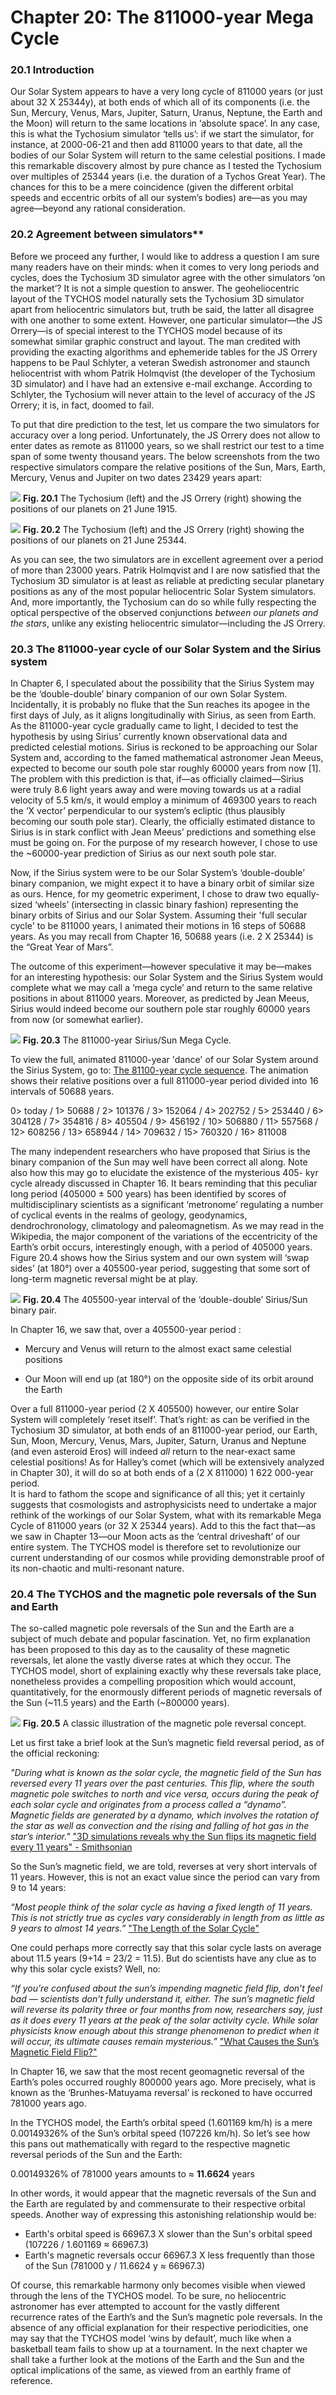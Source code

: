 Chapter 20: The 811000-year Mega Cycle
========================================================

### 20.1 Introduction 

Our Solar System appears to have a very long cycle of 811000 years (or just about 32 X 25344y), at both ends of which all of its components (i.e. the Sun, Mercury, Venus, Mars, Jupiter, Saturn, Uranus, Neptune, the Earth and the Moon) will return to the same locations in ‘absolute space’.  In any case, this is what the Tychosium simulator ‘tells us’: if we start the simulator, for instance, at 2000-06-21 and then add 811000 years to that date, all the bodies of our Solar System will return to the same celestial positions. I made this remarkable discovery almost by pure chance as I tested the Tychosium over multiples of 25344 years (i.e. the duration of a Tychos Great Year). The chances for this to be a mere coincidence (given the different orbital speeds and eccentric orbits of all our system’s bodies) are—as you may agree—beyond any rational consideration.     

### 20.2 Agreement between simulators**

Before we proceed any further, I would like to address a question I am sure many readers have on their minds: when it comes to very long periods and cycles, does the Tychosium 3D simulator agree with the other simulators ‘on the market’? It is not a simple question to answer. The geoheliocentric layout of the TYCHOS model naturally sets the Tychosium 3D simulator apart from heliocentric simulators but, truth be said, the latter all disagree with one another to some extent. However, one particular simulator—the JS Orrery—is of special interest to the TYCHOS model because of its somewhat similar graphic construct and layout. The man credited with providing the exacting algorithms and ephemeride tables for the JS Orrery happens to be Paul Schlyter, a veteran Swedish astronomer and staunch heliocentrist with whom Patrik Holmqvist (the developer of the Tychosium 3D simulator) and I have had an extensive e-mail exchange. According to Schlyter, the Tychosium will never attain to the level of accuracy of the JS Orrery; it is, in fact, doomed to fail.

To put that dire prediction to the test, let us compare the two simulators for accuracy over a long period. Unfortunately, the JS Orrery does not allow to enter dates as remote as 811000 years, so we shall restrict our test to a time span of some twenty thousand years. The below screenshots from the two respective simulators compare the relative positions of the Sun, Mars, Earth, Mercury, Venus and Jupiter on two dates 23429 years apart:


![](https://septclues.com/TYCHOS/TYCHOSIUM_vs_JSORRERY_1915_06_21.jpg)
**Fig. 20.1** The Tychosium (left) and the JS Orrery (right) showing the positions of our planets on 21 June 1915. 


![](https://septclues.com/TYCHOS/TYCHOSIUM_vs_JSORRERY_25344_06_21.jpg)
**Fig. 20.2** The Tychosium (left) and the JS Orrery (right) showing the positions of our planets on 21 June 25344.

As you can see, the two simulators are in excellent agreement over a period of more than 23000 years. Patrik Holmqvist and I are now satisfied that the Tychosium 3D simulator is at least as reliable at predicting secular planetary positions as any of the most popular heliocentric Solar System simulators. And, more importantly, the Tychosium can do so while fully respecting the optical perspective of the observed conjunctions _between our planets and the stars_, unlike any existing heliocentric simulator—including the JS Orrery.   

### 20.3 The 811000-year cycle of our Solar System and the Sirius system

In Chapter 6, I speculated about the possibility that the Sirius System may be the ‘double-double’ binary companion of our own Solar System. Incidentally, it is probably no fluke that the Sun reaches its apogee in the first days of July, as it aligns longitudinally with Sirius, as seen from Earth. As the 811000-year cycle gradually came to light, I decided to test the hypothesis by using Sirius’ currently known observational data and predicted celestial motions. Sirius is reckoned to be approaching our Solar System and, according to the famed mathematical astronomer Jean Meeus, expected to become our south pole star roughly 60000 years from now [1]. The problem with this prediction is that, if―as officially claimed―Sirius were truly 8.6 light years away and were moving towards us at a radial velocity of 5.5 km/s, it would employ a minimum of 469300 years to reach the ‘X vector’ perpendicular to our system’s ecliptic (thus plausibly becoming our south pole star). Clearly, the officially estimated distance to Sirius is in stark conflict with Jean Meeus’ predictions and something else must be going on. For the purpose of my research however, I chose to use the ~60000-year prediction of Sirius as our next south pole star.  

Now, if the Sirius system were to be our Solar System’s ‘double-double’ binary companion, we might expect it to have a binary orbit of similar size as ours. Hence, for my geometric experiment, I chose to draw two equally-sized ‘wheels’ (intersecting in classic binary fashion) representing the binary orbits of Sirius and our Solar System. Assuming their 'full secular cycle' to be 811000 years, I animated their motions in 16 steps of 50688 years. As you may recall from Chapter 16, 50688 years (i.e. 2 X 25344) is the “Great Year of Mars”.

The outcome of this experiment―however speculative it may be―makes for an interesting hypothesis: our Solar System and the Sirius System would complete what we may call a ‘mega cycle’ and return to the same relative positions in about 811000 years. Moreover, as predicted by Jean Meeus, Sirius would indeed become our southern pole star roughly 60000 years from now (or somewhat earlier). 

![](https://septclues.com/TYCHOS/MEGA_CYCLE_presentation_02.jpg) 
**Fig. 20.3** The 811000-year Sirius/Sun Mega Cycle.

To view the full, animated 811000-year 'dance' of our Solar System around the Sirius System, go to: [The 81100-year cycle sequence](https://septclues.com/TYCHOS/MEGA_CYCLE_811000.gif). The animation shows their relative positions over a full 811000-year period divided into 16 intervals of 50688 years.

0> today / 1> 50688 / 2> 101376 / 3> 152064 / 4> 202752 / 5> 253440 / 6> 304128 / 7> 354816 / 8> 405504 / 9> 456192 / 10> 506880 / 11> 557568 / 12> 608256 / 13> 658944 / 14> 709632 / 15> 760320 / 16> 811008

The many independent researchers who have proposed that Sirius is the binary companion of the Sun may well have been correct all along. Note also how this may go to elucidate the existence of the mysterious 405- kyr cycle already discussed in Chapter 16. It bears reminding that this peculiar long period (405000 ± 500 years) has been identified by scores of multidisciplinary scientists as a significant ‘metronome’ regulating a number of cyclical events in the realms of geology, geodynamics, dendrochronology, climatology and paleomagnetism. As we may read in the Wikipedia, the major component of the variations of the eccentricity of the Earth’s orbit occurs, interestingly enough, with a period of 405000 years. Figure 20.4 shows how the Sirius system and our own system will ‘swap sides’ (at 180°) over a 405500-year period, suggesting that some sort of long-term magnetic reversal might be at play.

![](https://septclues.com/TYCHOS/MEGA_CYCLE_405500years.jpg)
**Fig. 20.4** The 405500-year interval of the ‘double-double’ Sirius/Sun binary pair.

In Chapter 16, we saw that, over a 405500-year period : 

- Mercury and Venus will return to the almost exact same celestial positions

- Our Moon will end up (at 180°) on the opposite side of its orbit around the Earth 


Over a full 811000-year period (2 X 405500) however, our entire Solar System will completely ‘reset itself’. That’s right: as can be verified in the Tychosium 3D simulator, at both ends of an 811000-year period, our Earth, Sun, Moon, Mercury, Venus, Mars, Jupiter, Saturn, Uranus and Neptune (and even asteroid Eros) will indeed _all_ return to the near-exact same celestial positions! As for Halley’s comet (which will be extensively analyzed in Chapter 30), it will do so at both ends of a (2 X 811000) 1 622 000-year period.  
It is hard to fathom the scope and significance of all this; yet it certainly suggests that cosmologists and astrophysicists need to undertake a major rethink of  the workings of our Solar System, what with its remarkable Mega Cycle of 811000 years (or 32 X 25344 years). Add to this the fact that―as we saw in Chapter 13―our Moon acts as the ‘central driveshaft’ of our entire system. The TYCHOS model is therefore set to revolutionize our current understanding of our cosmos while providing demonstrable proof of its non-chaotic and multi-resonant nature.  

  
### 20.4 The TYCHOS and the magnetic pole reversals of the Sun and Earth

The so-called magnetic pole reversals of the Sun and the Earth are a subject of much debate and popular fascination. Yet, no firm explanation has been proposed to this day as to the causality of these magnetic reversals, let alone the vastly diverse rates at which they occur. The TYCHOS model, short of explaining exactly why these reversals take place, nonetheless provides a compelling proposition which would account, quantitatively, for the enormously different periods of magnetic reversals of the Sun (~11.5 years) and the Earth (~800000 years). 

![](https://septclues.com/TYCHOS/PoleReversal_01.jpg)
**Fig. 20.5** A classic illustration of the magnetic pole reversal concept.

Let us first take a brief look at the Sun’s magnetic field reversal period, as of the official reckoning: 

_"During what is known as the solar cycle, the magnetic field of the Sun has reversed every 11 years over the past centuries. This flip, where the south magnetic pole switches to north and vice versa, occurs during the peak of each solar cycle and originates from a process called a “dynamo”. Magnetic fields are generated by a dynamo, which involves the rotation of the star as well as convection and the rising and falling of hot gas in the star’s interior."_ ["3D simulations reveals why the Sun flips its magnetic field every 11 years" - Smithsonian](https://tinyurl.com/sunflipSMITHSONIAN)

So the Sun’s magnetic field, we are told, reverses at very short intervals of 11 years. However, this is not an exact value since the period can vary from 9 to 14 years:

_“Most people think of the solar cycle as having a fixed length of 11 years. This is not strictly true as cycles vary considerably in length from as little as 9 years to almost 14 years.”_ ["The Length of the Solar Cycle"](https://www.sws.bom.gov.au/Educational/2/3/7) 

One could perhaps more correctly say that this solar cycle lasts on average about 11.5 years (9+14 = 23/2 = 11.5). But do scientists have any clue as to why this solar cycle exists? Well, no:

_“If you’re confused about the sun’s impending magnetic field flip, don’t feel bad — scientists don’t fully understand it, either. The sun’s magnetic field will reverse its polarity three or four months from now, researchers say, just as it does every 11 years at the peak of the solar activity cycle. While solar physicists know enough about this strange phenomenon to predict when it will occur, its ultimate causes remain mysterious.”_ ["What Causes the Sun’s Magnetic Field Flip?"](https://www.space.com/22310-sun-magnetic-field-flip-mystery.html) 

In Chapter 16, we saw that the most recent geomagnetic reversal of the Earth’s poles occurred roughly 800000 years ago. More precisely, what is known as the ‘Brunhes-Matuyama reversal’ is reckoned to have occurred 781000 years ago.

In the TYCHOS model, the Earth’s orbital speed (1.601169 km/h) is a mere 0.00149326% of the Sun’s orbital speed (107226 km/h). So let’s see how this pans out mathematically with regard to the respective magnetic reversal periods of the Sun and the Earth:

0.00149326% of 781000 years amounts to ≈ **11.6624** years 

In other words, it would appear that the magnetic reversals of the Sun and the Earth are regulated by and commensurate to their respective orbital speeds. Another way of expressing this astonishing relationship would be: 

- Earth's orbital speed is 66967.3 X slower than the Sun's orbital speed (107226 / 1.601169 ≈ 66967.3)
- Earth's magnetic reversals occur 66967.3 X less frequently than those of the Sun (781000 y / 11.6624 y ≈ 66967.3)

Of course, this remarkable harmony only becomes visible when viewed through the lens of the TYCHOS model. To be sure, no heliocentric astronomer has ever attempted to account for the vastly different recurrence rates of the Earth’s and the Sun’s magnetic pole reversals. In the absence of any official explanation for their respective periodicities, one may say that the TYCHOS model ‘wins by default’, much like when a basketball team fails to show up at a tournament. In the next chapter we shall take a further look at the motions of the Earth and the Sun and the optical implications of the same, as viewed from an earthly frame of reference.










  

